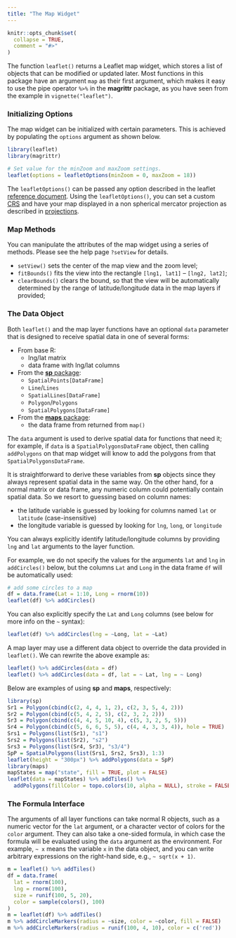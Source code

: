```yaml
---
title: "The Map Widget"
---
```


```r
knitr::opts_chunk$set(
  collapse = TRUE,
  comment = "#>"
)
```

The function `leaflet()` returns a Leaflet map widget, which stores a list of objects that can be modified or updated later. Most functions in this package have an argument `map` as their first argument, which makes it easy to use the pipe operator `%>%` in the **magrittr** package, as you have seen from the example in `vignette("leaflet")`.

### Initializing Options
The map widget can be initialized with certain parameters. This is achieved by populating the `options` argument as shown below.

```r
library(leaflet)
library(magrittr)
```


```r
# Set value for the minZoom and maxZoom settings.
leaflet(options = leafletOptions(minZoom = 0, maxZoom = 18))
```

The `leafletOptions()` can be passed any option described in the leaflet [reference document](https://web.archive.org/web/20220702182250/https://leafletjs.com/reference-1.3.4.html#map-option). Using the `leafletOptions()`, you can set a custom [CRS](https://en.wikipedia.org/wiki/Spatial_reference_system) and have your map displayed in a non spherical mercator projection as described in [projections](projections.html).

### Map Methods

You can manipulate the attributes of the map widget using a series of methods. Please see the help page `?setView` for details.

- `setView()` sets the center of the map view and the zoom level;
- `fitBounds()` fits the view into the rectangle `[lng1, lat1]` -- `[lng2, lat2]`;
- `clearBounds()` clears the bound, so that the view will be automatically determined by the range of latitude/longitude data in the map layers if provided;

### The Data Object

Both `leaflet()` and the map layer functions have an optional `data` parameter that is designed to receive spatial data in one of several forms:

- From base R:
    - lng/lat matrix
    - data frame with lng/lat columns
- From the [**sp** package](https://cran.rstudio.com/package=sp):
    - `SpatialPoints[DataFrame]`
    - `Line`/`Lines`
    - `SpatialLines[DataFrame]`
    - `Polygon`/`Polygons`
    - `SpatialPolygons[DataFrame]`
- From the [**maps** package](https://cran.rstudio.com/package=maps):
    - the data frame from returned from `map()`

The `data` argument is used to derive spatial data for functions that need it; for example, if `data` is a `SpatialPolygonsDataFrame` object, then calling `addPolygons` on that map widget will know to add the polygons from that `SpatialPolygonsDataFrame`.

It is straightforward to derive these variables from **sp** objects since they always represent spatial data in the same way. On the other hand, for a normal matrix or data frame, any numeric column could potentially contain spatial data. So we resort to guessing based on column names:

- the latitude variable is guessed by looking for columns named `lat` or `latitude` (case-insensitive)
- the longitude variable is guessed by looking for `lng`, `long`, or `longitude`

You can always explicitly identify latitude/longitude columns by providing `lng` and `lat` arguments to the layer function.

For example, we do not specify the values for the arguments `lat` and `lng` in `addCircles()` below, but the columns `Lat` and `Long` in the data frame `df` will be automatically used:

```r
# add some circles to a map
df = data.frame(Lat = 1:10, Long = rnorm(10))
leaflet(df) %>% addCircles()
```

You can also explicitly specify the `Lat` and `Long` columns (see below for more info on the `~` syntax):

```r
leaflet(df) %>% addCircles(lng = ~Long, lat = ~Lat)
```

A map layer may use a different data object to override the data provided in `leaflet()`. We can rewrite the above example as:

```r
leaflet() %>% addCircles(data = df)
leaflet() %>% addCircles(data = df, lat = ~ Lat, lng = ~ Long)
```

Below are examples of using **sp** and **maps**, respectively:

```r
library(sp)
Sr1 = Polygon(cbind(c(2, 4, 4, 1, 2), c(2, 3, 5, 4, 2)))
Sr2 = Polygon(cbind(c(5, 4, 2, 5), c(2, 3, 2, 2)))
Sr3 = Polygon(cbind(c(4, 4, 5, 10, 4), c(5, 3, 2, 5, 5)))
Sr4 = Polygon(cbind(c(5, 6, 6, 5, 5), c(4, 4, 3, 3, 4)), hole = TRUE)
Srs1 = Polygons(list(Sr1), "s1")
Srs2 = Polygons(list(Sr2), "s2")
Srs3 = Polygons(list(Sr4, Sr3), "s3/4")
SpP = SpatialPolygons(list(Srs1, Srs2, Srs3), 1:3)
leaflet(height = "300px") %>% addPolygons(data = SpP)
library(maps)
mapStates = map("state", fill = TRUE, plot = FALSE)
leaflet(data = mapStates) %>% addTiles() %>%
  addPolygons(fillColor = topo.colors(10, alpha = NULL), stroke = FALSE)
```


### The Formula Interface

The arguments of all layer functions can take normal R objects, such as a numeric vector for the `lat` argument, or a character vector of colors for the `color` argument. They can also take a one-sided formula, in which case the formula will be evaluated using the `data` argument as the environment. For example, `~ x` means the variable `x` in the data object, and you can write arbitrary expressions on the right-hand side, e.g., `~ sqrt(x + 1)`.

```r
m = leaflet() %>% addTiles()
df = data.frame(
  lat = rnorm(100),
  lng = rnorm(100),
  size = runif(100, 5, 20),
  color = sample(colors(), 100)
)
m = leaflet(df) %>% addTiles()
m %>% addCircleMarkers(radius = ~size, color = ~color, fill = FALSE)
m %>% addCircleMarkers(radius = runif(100, 4, 10), color = c('red'))
```
